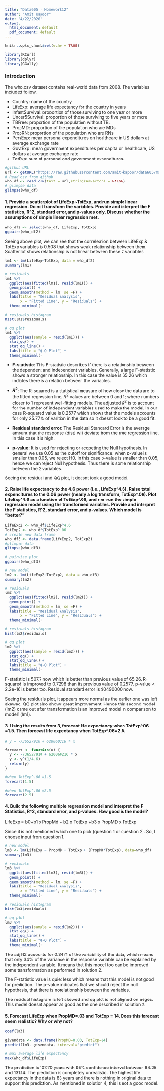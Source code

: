 ```yaml
---
title: "Data605 - Homework12"
author: "Amit Kapoor"
date: "4/22/2020"
output: 
  html_document: default
  pdf_document: default
---
```


```r
knitr::opts_chunk$set(echo = TRUE)
```


```r
library(RCurl)
library(dplyr)
library(GGally)
```


### Introduction

The who.csv dataset contains real-world data from 2008. The variables included follow.

* Country: name of the country
* LifeExp: average life expectancy for the country in years
* InfantSurvival: proportion of those surviving to one year or more
* Under5Survival: proportion of those surviving to five years or more
* TBFree: proportion of the population without TB.
* PropMD: proportion of the population who are MDs
* PropRN: proportion of the population who are RNs
* PersExp: mean personal expenditures on healthcare in US dollars at average exchange rate
* GovtExp: mean government expenditures per capita on healthcare, US dollars at average exchange rate
* TotExp: sum of personal and government expenditures.  



```r

#github URL
url <- getURL("https://raw.githubusercontent.com/amit-kapoor/data605/master/who.csv")
# Read csv from github
who_df <- read.csv(text = url,stringsAsFactors = FALSE)
# glimpse data
glimpse(who_df)
```



#### 1. Provide a scatterplot of LifeExp~TotExp, and run simple linear regression. Do not transform the variables. Provide and interpret the F statistics, R^2, standard error,and p-values only. Discuss whether the assumptions of simple linear regression met.  


```r
who_df2 <- select(who_df, LifeExp, TotExp)
ggpairs(who_df2)
```


Seeing above plot, we can see that the correleation between LifeExp & TotExp variables is 0.508 that shows weak relationship between them. Scatter lot shows relationship is not linear between these 2 variables.

```r
lm1 <- lm(LifeExp~TotExp, data = who_df2)
summary(lm1)
```


```r

# residuals
lm1 %>% 
  ggplot(aes(fitted(lm1), resid(lm1))) +
  geom_point() +
  geom_smooth(method = lm, se =F) +
  labs(title = "Residual Analysis",
       x = "Fitted Line", y = "Residuals") +
  theme_minimal()
```

```r

# residuals histogram
hist(lm1$residuals)
```


```r

# qq plot
lm1 %>% 
  ggplot(aes(sample = resid(lm1))) +
  stat_qq() +
  stat_qq_line() +
  labs(title = "Q-Q Plot") +
  theme_minimal()
```



* **F-statistic**: This F-statistic describes if there is a relationship between the dependent and independent variables. Generally, a large F-statistic shows a stronger relationship. In this case the value is 65.26 which indiates there is a relation between the variables.

* **$R^{2}$**: The R-squared is a statistical measure of how close the data are to the fitted regression line. $R^{2}$ values are between 0 and 1; where numbers closer to 1 represent well-fitting models. The adjusted $R^{2}$ is to account for the number of independent variables used to make the model. In our case R-squared value is 0.2577 which shows that the models accounts for only 25.77% of varition in the data so it doesnt look to be a good fit. 

* **Residual standard error**: The Residual Standard Error is the average amount that the response (dist) will deviate from the true regression line. In this case it is high.

* **p-value**: It is used for rejecting or accpeting the Null hypothesis. In general we use 0.05 as the cutoff for significance; when p-value is smaller than 0.05, we reject H0. In this case p-value is smaller than 0.05, hence we can reject Null hypothesis. Thus there is some relationship between the 2 variables.

Seeing the residual and QQ plot, it doesnt look a good model.


#### 2. Raise life expectancy to the 4.6 power (i.e., LifeExp^4.6). Raise total expenditures to the 0.06 power (nearly a log transform, TotExp^.06). Plot LifeExp^4.6 as a function of TotExp^.06, and r re-run the simple regression model using the transformed variables. Provide and interpret the F statistics, R^2, standard error, and p-values. Which model is "better?"

```r

LifeExp2 <- who_df$LifeExp^4.6
TotExp2 <- who_df$TotExp^.06
# create new data frame
who_df3 <- data.frame(LifeExp2, TotExp2)
#glimpse data
glimpse(who_df3)
```


```r
# pairwise plot
ggpairs(who_df3)
```


```r
# new model
lm2 <- lm(LifeExp2~TotExp2, data = who_df3)
summary(lm2)
```


```r

# residuals
lm2 %>% 
  ggplot(aes(fitted(lm2), resid(lm2))) +
  geom_point() +
  geom_smooth(method = lm, se =F) +
  labs(title = "Residual Analysis",
       x = "Fitted Line", y = "Residuals") +
  theme_minimal()
```

```r
# residuals histogram
hist(lm2$residuals)
```


```r

# qq plot
lm2 %>% 
  ggplot(aes(sample = resid(lm2))) +
  stat_qq() +
  stat_qq_line() +
  labs(title = "Q-Q Plot") +
  theme_minimal()
```


F-statistic is 507.7 now which is better than previous value of 65.26. R-squared is improved to 0.7298 than its previous value of 0.2577. p-value < 2.2e-16 is better too. Residual standard error is 90490000 now.  

Seeing the residuals plot, it appears more normal as the earlier one was left skewed. QQ plot also shows great improvement. Hence this second model (lm2) came out after transformation is an improved model in comparison to model1 (lm1).  


####  3. Using the results from 3, forecast life expectancy when TotExp^.06 =1.5. Then forecast life expectancy when TotExp^.06=2.5.


```r
# y = -736527910 + 620060216 * x

forecast <- function(x) {
  y <- -736527910 + 620060216 * x
  y <- y^(1/4.6)
  return(y)
}

```

```r

#when TotExp^.06 =1.5
forecast(1.5)
```


```r

#when TotExp^.06 =2.5
forecast(2.5)
```


#### 4. Build the following multiple regression model and interpret the F Statistics, R^2, standard error, and p-values. How good is the model?
LifeExp = b0+b1 x PropMd + b2 x TotExp +b3 x PropMD x TotExp

Since it is not mentioned which one to pick (question 1 or question 2). So, I choose input from question 1.

```r
# new model
lm3 <- lm(LifeExp ~ PropMD + TotExp + (PropMD*TotExp), data=who_df)
summary(lm3)
```


```r

# residuals
lm3 %>% 
  ggplot(aes(fitted(lm3), resid(lm3))) +
  geom_point() +
  geom_smooth(method = lm, se =F) +
  labs(title = "Residual Analysis",
       x = "Fitted Line", y = "Residuals") +
  theme_minimal()
```

```r
# residuals histogram
hist(lm3$residuals)
```


```r

# qq plot
lm3 %>% 
  ggplot(aes(sample = resid(lm2))) +
  stat_qq() +
  stat_qq_line() +
  labs(title = "Q-Q Plot") +
  theme_minimal()
```

The adj R2 accounts for 0.3471 of the variability of the data, which means that only 34% of the variance in the response variable can be explained by the independent variable. It means that this model too can be improved some transformation as performed in solution 2.

The F-statistic value is quiet less which means that this model is not good for prediction. The p-value indicates that we should reject the null hypothesis, that there is norelationship between the variables.

The residual histogram is left skewed and qq plot is not aligned on edges. This model doesnt appear as good as the one described in solution 2. 

#### 5. Forecast LifeExp when PropMD=.03 and TotExp = 14. Does this forecast seem realistic? Why or why not?


```r
coef(lm3)
```


```r
givendata <- data.frame(PropMD=0.03, TotExp=14)
predict(lm3, givendata, interval="predict")
```


```r
# max average life expectancy
max(who_df$LifeExp)
```


The prediction is 107.70 years with 95% confidence interval between 84.25 and 131.14. The prediction is completely unrealistic. The highest life expectancy in the data is 83 years and there is nothing in original data to support this prediction. As mentioned in solution 4, this is not a good model.






